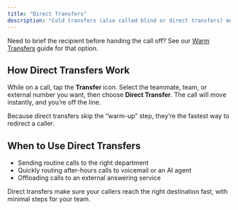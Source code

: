 ```yaml
---
title: "Direct Transfers"
description: "Cold transfers (also called blind or direct transfers) move a live caller immediately to another number or user, while simultaneously removing you from the call. They’re ideal for quick, efficient hand-offs."
---
```


Need to brief the recipient before handing the call off? See our [Warm Transfers](Core-Features/Calls/Call-Transfers/Warm-Transfers) guide for that option.

## **How Direct Transfers Work**

While on a call, tap the **Transfer** icon. Select the teammate, team, or external number you want, then choose **Direct Transfer**. The call will move instantly, and you’re off the line.

Because direct transfers skip the “warm-up” step, they’re the fastest way to redirect a caller.

## **When to Use Direct Transfers**

- Sending routine calls to the right department
- Quickly routing after-hours calls to voicemail or an AI agent
- Offloading calls to an external answering service

Direct transfers make sure your callers reach the right destination fast, with minimal steps for your team.